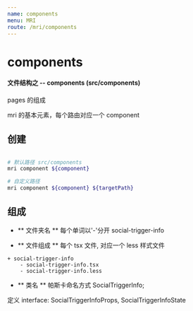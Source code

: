 ```yaml
---
name: components
menu: MRI
route: /mri/components
---
```



# components

#### 文件结构之 -- components (src/components)

pages 的组成

mri 的基本元素，每个路由对应一个 component

## 创建

```bash

# 默认路径 src/components
mri component ${component}

# 自定义路径
mri component ${component} ${targetPath}

```

## 组成

- ** 文件夹名 ** 每个单词以'-'分开 social-trigger-info

- ** 文件组成 ** 每个 tsx 文件, 对应一个 less 样式文件

```
+ social-trigger-info
    - social-trigger-info.tsx
    - social-trigger-info.less
```

- ** 类名 ** 帕斯卡命名方式 SocialTriggerInfo;

定义 interface: SocialTriggerInfoProps, SocialTriggerInfoState

